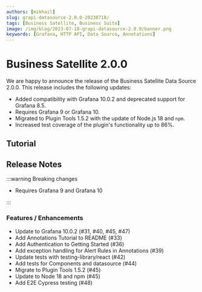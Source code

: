 ```yaml
---
authors: [mikhail]
slug: grapi-datasource-2.0.0-20230718/
tags: [Business Satellite, Business Suite]
image: /img/blog/2023-07-18-grapi-datasource-2.0.0/banner.png
keywords: [Grafana, HTTP API, Data Source, Annotations]
---
```



# Business Satellite 2.0.0

We are happy to announce the release of the Business Satellite Data Source 2.0.0. This release includes the following updates:

- Added compatibility with Grafana 10.0.2 and deprecated support for Grafana 8.5.
- Requires Grafana 9 or Grafana 10.
- Migrated to Plugin Tools 1.5.2 with the update of Node.js 18 and `npm`.
- Increased test coverage of the plugin's functionality up to 86%.

<Catalog date="July 18, 2023" />

<GettingStarted />

## Tutorial

<Youtube
  id="0zibOEGqTJ8"
  title="Easy access to Grafana backend using Business Satellite data source."
/>

## Release Notes

:::warning Breaking changes

- Requires Grafana 9 and Grafana 10

:::

### Features / Enhancements

- Update to Grafana 10.0.2 (#31, #40, #45, #47)
- Add Annotations Tutorial to README (#33)
- Add Authentication to Getting Started (#36)
- Add exception handling for Alert Rules in Annotations (#39)
- Update tests with testing-library/react (#42)
- Add tests for Components and datasource (#44)
- Migrate to Plugin Tools 1.5.2 (#45)
- Update to Node 18 and npm (#45)
- Add E2E Cypress testing (#48)

<Feedback />
